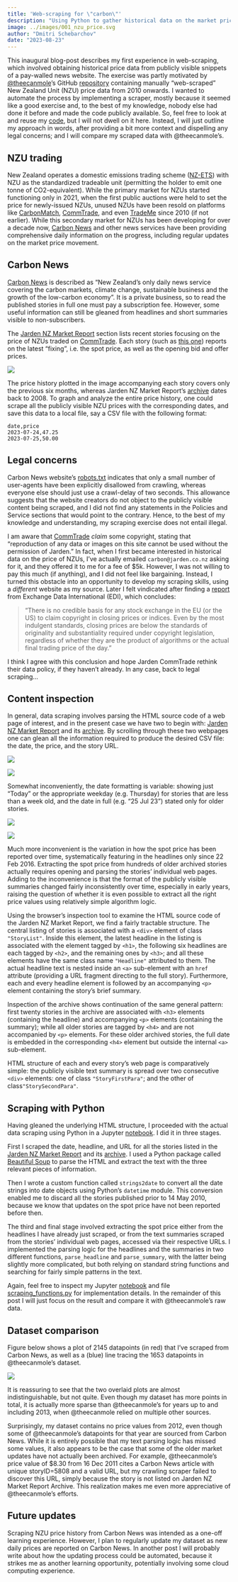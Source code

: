```yaml
---
title: 'Web-scraping for \"carbon\"'
description: "Using Python to gather historical data on the market price of NZUs."
image: ../images/001_nzu_price.svg
author: "Dmitri Schebarchov"
date: "2023-08-23"
---
```

 
This inaugural blog-post describes my first experience in web-scraping, which involved obtaining historical price data from publicly visible snippets of a pay-walled news website. The exercise was partly motivated by [@theecanmole](https://github.com/theecanmole)'s GitHub [repository](https://github.com/theecanmole/nzu) containing manually "web-scraped" New Zealand Unit (NZU) price data from 2010 onwards. I wanted to automate the process by implementing a scraper, mostly because it seemed like a good exercise and, to the best of my knowledge, nobody else had done it before and made the code publicly available. So, feel free to look at and reuse my [code](https://github.com/dmitrische/nzu-market/tree/main/price-data-scrape), but I will not dwell on it here. Instead, I will just outline my approach in words, after providing a bit more context and dispelling any legal concerns; and I will compare my scraped data with @theecanmole's.

## NZU trading
New Zealand operates a domestic emissions trading scheme ([NZ-ETS](https://en.wikipedia.org/wiki/New_Zealand_Emissions_Trading_Scheme)) with NZU as the standardized tradeable unit (permitting the holder to emit one tonne of CO2-equivalent). While the primary market for NZUs started functioning only in 2021, when the first public auctions were held to set the price for newly-issued NZUs, unused NZUs have been resold on platforms like [CarbonMatch](https://carbonmatch.co.nz/), [CommTrade](https://www.commtrade.co.nz/), and even [TradeMe](https://www.trademe.co.nz/business-farming-industry/carbon-credits/v-gallery?user_region=100&user_district=0) since 2010 (if not earlier). While this secondary market for NZUs has been developing for over a decade now, [Carbon News](https://www.carbonnews.co.nz/) and other news services have been providing comprehensive daily information on the progress, including regular updates on the market price movement.

## Carbon News

[Carbon News](https://www.carbonnews.co.nz/) is described as "New Zealand’s only daily news service covering the carbon markets, climate change, sustainable business and the growth of the low-carbon economy". It is a private business, so to read the published stories in full one must pay a subscription fee. However, some useful information can still be gleaned from headlines and short summaries visible to non-subscribers.

The [Jarden NZ Market Report](https://www.carbonnews.co.nz/tag.asp?tag=Jarden+NZ+Market+Report) section lists recent stories focusing on the price of NZUs traded on [CommTrade](https://www.commtrade.co.nz/). Each story (such as [this one](https://www.carbonnews.co.nz/story.asp?storyID=28274)) reports on the latest "fixing", i.e. the spot price, as well as the opening bid and offer prices. 

![](../images/001_CarbonNewsStory.png){fig-align="center"}

The price history plotted in the image accompanying each story covers only the previous six months, whereas Jarden NZ Market Report's [archive](https://www.carbonnews.co.nz/tagarchive.asp?tag=Jarden+NZ+Market+Report) dates back to 2008. To graph and analyze the entire price history, one could scrape all the publicly visible NZU prices with the corresponding dates, and save this data to a local file, say a CSV file with the following format:
```
date,price
2023-07-24,47.25
2023-07-25,50.00
```

## Legal concerns

Carbon News website's [robots.txt](https://www.carbonnews.co.nz/robots.txt) indicates that only a small number of user-agents have been explicitly disallowed from crawling, whereas everyone else should just use a crawl-delay of two seconds. This allowance suggests that the website creators do not object to the publicly visible content being scraped, and I did not find any statements in the Policies and Service sections that would point to the contrary. Hence, to the best of my knowledge and understanding, my scraping exercise does not entail illegal. 

I am aware that [CommTrade](https://www.commtrade.co.nz/) *claim* some copyright, stating that "reproduction of any data or images on this site cannot be used without the permission of Jarden." In fact, when I first became interested in historical data on the price of NZUs, I've actually emailed `carbon@jarden.co.nz` asking for it, and they offered it to me for a fee of $5k. However, I was not willing to pay this much (if anything), and I did not feel like bargaining. Instead, I turned this obstacle into an opportunity to develop my scraping skills, using a *different* website as my source. Later I felt vindicated after finding a [report](https://www.exchange-data.com/closing-prices-and-other-stock-exchange-data-copyright-and-competition-law-issues/) from Exchange Data International (EDI), which concludes:

> "There is no credible basis for any stock exchange in the EU (or the US) to claim copyright in closing prices or indices. Even by the most indulgent standards, closing prices are below the standards of originality and substantiality required under copyright legislation, regardless of whether they are the product of algorithms or the actual final trading price of the day."

I think I agree with this conclusion and hope Jarden CommTrade rethink their data policy, if they haven't already. In any case, back to legal scraping...

## Content inspection

In general, data scraping involves parsing the HTML source code of a web page of interest, and in the present case we have two to begin with: [Jarden NZ Market Report](https://www.carbonnews.co.nz/tag.asp?tag=Jarden+NZ+Market+Report) and its [archive](https://www.carbonnews.co.nz/tagarchive.asp?tag=Jarden+NZ+Market+Report). By scrolling through these two webpages one can glean all the information required to produce the desired CSV file: the date, the price, and the story URL. 

::: {layout-nrow=2 layout-valign="center"}
![](../images/001_Report_h1h2.png){fig-align="center"}

![](../images/001_Report_h2h3.png){fig-align="center"}
:::

Somewhat inconveniently, the date formatting is variable: showing just "Today" or the appropriate weekday (e.g. Thursday) for stories that are less than a week old, and the date in full (e.g. "25 Jul 23") stated only for older stories. 

::: {layout-nrow=2 layout-valign="center"}
![](../images/001_Archive_h3.png){fig-align="center"}

![](../images/001_Archive_h3h4.png){fig-align="center"}
:::

Much more inconvenient is the variation in how the spot price has been reported over time, systematically featuring in the headlines only since 22 Feb 2016. Extracting the spot price from hundreds of older archived stories actually requires opening and parsing the stories' individual web pages. Adding to the inconvenience is that the format of the publicly visible summaries changed fairly inconsistently over time, especially in early years, raising the question of whether it is even possible to extract all the right price values using relatively simple algorithm logic.

Using the browser's inspection tool to examine the HTML source code of the Jarden NZ Market Report, we find a fairly tractable structure. The central listing of stories is associated with a `<div>` element of class `"StoryList"`. Inside this element, the latest headline in the listing is associated with the element tagged by `<h1>`, the following six headlines are each tagged by `<h2>`, and the remaining ones by `<h3>`; and all these elements have the same class name `"Headline"` attributed to them. The actual headline text is nested inside an `<a>` sub-element with an `href` attribute (providing a URL fragment directing to the full story). Furthermore, each and every headline element is followed by an accompanying `<p>` element containing the story's brief summary.       

Inspection of the archive shows continuation of the same general pattern: first twenty stories in the archive are associated with `<h3>` elements (containing the headline) and accompanying `<p>` elements (containing the summary); while all older stories are tagged by `<h4>` and are not accompanied by `<p>` elements. For these older archived stories, the full date is embedded in the corresponding `<h4>` element but outside the internal `<a>` sub-element.

HTML structure of each and every story's web page is comparatively simple: the publicly visible text summary is spread over two consecutive `<div>` elements: one of class `"StoryFirstPara"`; and the other of class`"StorySecondPara"`.

## Scraping with Python

Having gleaned the underlying HTML structure, I proceeded with the actual data scraping using Python in a Jupyter [notebook](https://github.com/dmitrische/nzu-market/blob/main/price-data-scrape/data_scraper.ipynb). I did it in three stages. 

First I scraped the date, headline, and URL for all the stories listed in the [Jarden NZ Market Report](https://www.carbonnews.co.nz/tag.asp?tag=Jarden+NZ+Market+Report) and its [archive](https://www.carbonnews.co.nz/tagarchive.asp?tag=Jarden+NZ+Market+Report). I used a Python package called [Beautiful Soup](https://www.crummy.com/software/BeautifulSoup/bs4/doc/) to parse the HTML and extract the text with the three relevant pieces of information. 

Then I wrote a custom function called `strings2date` to convert all the date strings into date objects using Python's `datetime` module. This conversion enabled me to discard all the stories published prior to 14 May 2010, because we know that updates on the spot price have not been reported before then.  

The third and final stage involved extracting the spot price either from the headlines I have already just scraped, or from the text summaries scraped from the stories' individual web pages, accessed via their respective URLs. I implemented the parsing logic for the headlines and the summaries in two different functions, `parse_headline` and `parse_summary`, with the latter being slightly more complicated, but both relying on standard string functions and searching for fairly simple patterns in the text. 

Again, feel free to inspect my Jupyter [notebook](https://github.com/dmitrische/nzu-market/blob/main/price-data-scrape/data_scraper.ipynb) and file [scraping_functions.py](https://github.com/dmitrische/nzu-market/blob/main/price-data-scrape/scraping_functions.py) for implementation details. In the remainder of this post I will just focus on the result and compare it with @theecanmole's raw data. 

## Dataset comparison
Figure below shows a plot of 2145 datapoints (in red) that I've scraped from Carbon News, as well as a (blue) line tracing the 1653 datapoints in @theecanmole's dataset.     

![](../images/001_nzu_price.svg){fig-align="center"}

It is reassuring to see that the two overlaid plots are almost indistinguishable, but not quite. Even though my dataset has more points in total, it is actually more sparse than @theecanmole's for years up to and including 2013, when @theecanmole relied on multiple other sources. 

Surprisingly, my dataset contains no price values from 2012, even though some of @theecanmole's datapoints for that year are sourced from Carbon News. While it is entirely possible that my text parsing logic has missed some values, it also appears to be the case that some of the older market updates have not actually been archived. For example, @theecanmole's price value of $8.30 from 16 Dec 2011 cites a Carbon News article with unique storyID=5808 and a valid URL, but my crawling scraper failed to discover this URL, simply because the story is not listed on Jarden NZ Market Report Archive. This realization makes me even more appreciative of @theecanmole's efforts.

## Future updates

Scraping NZU price history from Carbon News was intended as a one-off learning experience. However, I plan to regularly update my dataset as new daily prices are reported on Carbon News. In another post I will probably write about how the updating process could be automated, because it strikes me as another learning opportunity, potentially involving some cloud computing experience.
